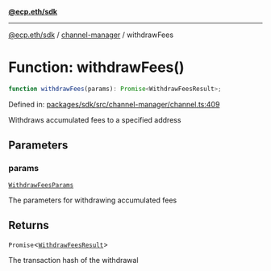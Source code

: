 [**@ecp.eth/sdk**](../../index.mdx)

***

[@ecp.eth/sdk](/sdk-reference/index.mdx) / [channel-manager](/sdk-reference/channel-manager/index.mdx) / withdrawFees

# Function: withdrawFees()

```ts
function withdrawFees(params): Promise<WithdrawFeesResult>;
```

Defined in: [packages/sdk/src/channel-manager/channel.ts:409](https://github.com/ecp-eth/comments-monorepo/blob/main/packages/sdk/src/channel-manager/channel.ts#L409)

Withdraws accumulated fees to a specified address

## Parameters

### params

[`WithdrawFeesParams`](/sdk-reference/channel-manager/type-aliases/WithdrawFeesParams.mdx)

The parameters for withdrawing accumulated fees

## Returns

`Promise`\<[`WithdrawFeesResult`](/sdk-reference/channel-manager/type-aliases/WithdrawFeesResult.mdx)\>

The transaction hash of the withdrawal

